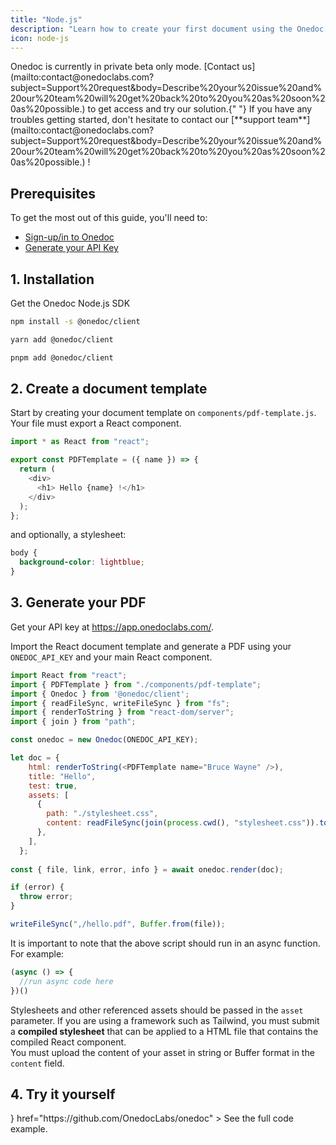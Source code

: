 ```yaml
---
title: "Node.js"
description: "Learn how to create your first document using the Onedoc Node.js SDK."
icon: node-js
---
```


<Warning>
  Onedoc is currently in private beta only mode. [Contact
  us](mailto:contact@onedoclabs.com?subject=Support%20request&body=Describe%20your%20issue%20and%20our%20team%20will%20get%20back%20to%20you%20as%20soon%20as%20possible.)
  to get access and try our solution.{" "}
</Warning>

<Tip>
  If you have any troubles getting started, don't hesitate to contact our
  [**support
  team**](mailto:contact@onedoclabs.com?subject=Support%20request&body=Describe%20your%20issue%20and%20our%20team%20will%20get%20back%20to%20you%20as%20soon%20as%20possible.)
  !
</Tip>

## Prerequisites

To get the most out of this guide, you'll need to:

- [Sign-up/in to Onedoc](https://app.onedoclabs.com/)
- [Generate your API Key](https://app.onedoclabs.com/)

## 1. Installation

Get the Onedoc Node.js SDK

<CodeGroup>

```sh npm
npm install -s @onedoc/client
```

```sh yarn
yarn add @onedoc/client
```

```sh pnpm
pnpm add @onedoc/client
```

</CodeGroup>

## 2. Create a document template

Start by creating your document template on `components/pdf-template.js`.<br/>Your file must export a React component.

```javascript components/pdf-template.js
import * as React from "react";

export const PDFTemplate = ({ name }) => {
  return (
    <div>
      <h1> Hello {name} !</h1>
    </div>
  );
};
```

and optionally, a stylesheet:

```css stylesheet.js
body {
  background-color: lightblue;
}
```
## 3. Generate your PDF

Get your API key at https://app.onedoclabs.com/.

Import the React document template and generate a PDF using your `ONEDOC_API_KEY` and your main React component.

<CodeGroup>

```javascript generate.js
import React from "react";
import { PDFTemplate } from "./components/pdf-template";
import { Onedoc } from '@onedoc/client';
import { readFileSync, writeFileSync } from "fs";
import { renderToString } from "react-dom/server";
import { join } from "path";

const onedoc = new Onedoc(ONEDOC_API_KEY);

let doc = {
    html: renderToString(<PDFTemplate name="Bruce Wayne" />),
    title: "Hello",
    test: true,
    assets: [
      {
        path: "./stylesheet.css",
        content: readFileSync(join(process.cwd(), "stylesheet.css")).toString(),
      },
    ],
  };
    
const { file, link, error, info } = await onedoc.render(doc);

if (error) {
  throw error;
}

writeFileSync(",/hello.pdf", Buffer.from(file));
```

</CodeGroup>

It is important to note that the above script should run in an async function.
For example:

```javascript
(async () => {
  //run async code here
})()
```

Stylesheets and other referenced assets should be passed in the `asset` parameter. If you are using a framework such as Tailwind, you must submit a <b>compiled stylesheet</b> that can be applied to a HTML file that contains the compiled React component. <br/>
You must upload the content of your asset in string or Buffer format in the `content` field.

## 4. Try it yourself

<CardGroup cols={2}>
  <Card
    title="Node.js Example"
    icon={
            <svg viewBox="0 0 128 128">
            <path fill="#83CD29" d="M112.771 30.334L68.674 4.729c-2.781-1.584-6.402-1.584-9.205 0L14.901 30.334C12.031 31.985 10 35.088 10 38.407v51.142c0 3.319 2.084 6.423 4.954 8.083l11.775 6.688c5.628 2.772 7.617 2.772 10.178 2.772 8.333 0 13.093-5.039 13.093-13.828v-50.49c0-.713-.371-1.774-1.071-1.774h-5.623C42.594 41 41 42.061 41 42.773v50.49c0 3.896-3.524 7.773-10.11 4.48L18.723 90.73c-.424-.23-.723-.693-.723-1.181V38.407c0-.482.555-.966.982-1.213l44.424-25.561c.415-.235 1.025-.235 1.439 0l43.882 25.555c.42.253.272.722.272 1.219v51.142c0 .488.183.963-.232 1.198l-44.086 25.576c-.378.227-.847.227-1.261 0l-11.307-6.749c-.341-.198-.746-.269-1.073-.086-3.146 1.783-3.726 2.02-6.677 3.043-.726.253-1.797.692.41 1.929l14.798 8.754a9.294 9.294 0 004.647 1.246c1.642 0 3.25-.426 4.667-1.246l43.885-25.582c2.87-1.672 4.23-4.764 4.23-8.083V38.407c0-3.319-1.36-6.414-4.229-8.073zM77.91 81.445c-11.726 0-14.309-3.235-15.17-9.066-.1-.628-.633-1.379-1.272-1.379h-5.731c-.709 0-1.279.86-1.279 1.566 0 7.466 4.059 16.512 23.453 16.512 14.039 0 22.088-5.455 22.088-15.109 0-9.572-6.467-12.084-20.082-13.886-13.762-1.819-15.16-2.738-15.16-5.962 0-2.658 1.184-6.203 11.374-6.203 9.105 0 12.461 1.954 13.842 8.091.118.577.645.991 1.24.991h5.754c.354 0 .692-.143.94-.396.24-.272.367-.613.335-.979-.891-10.568-7.912-15.493-22.112-15.493-12.631 0-20.166 5.334-20.166 14.275 0 9.698 7.497 12.378 19.622 13.577 14.505 1.422 15.633 3.542 15.633 6.395 0 4.955-3.978 7.066-13.309 7.066z"></path>
            </svg>
          }
    href="https://github.com/OnedocLabs/onedoc"
  >
    See the full code example.
  </Card>

</CardGroup>
